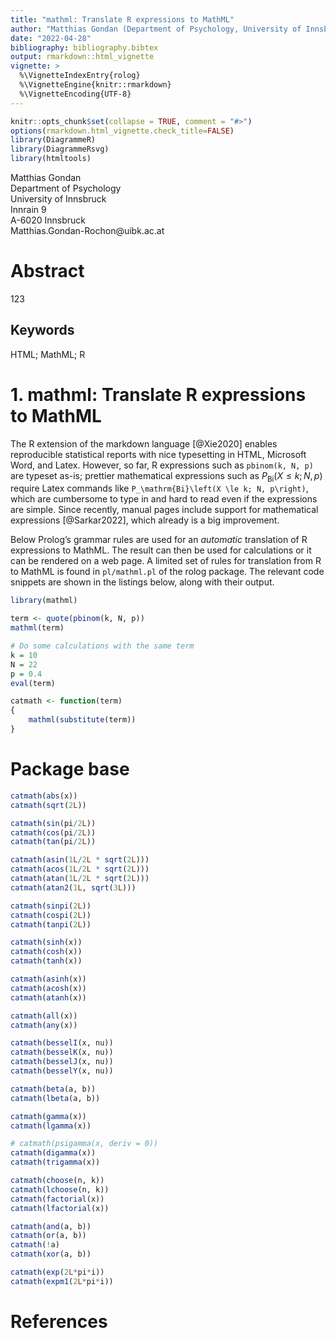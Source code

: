 ---
title: "mathml: Translate R expressions to MathML"
author: "Matthias Gondan (Department of Psychology, University of Innsbruck, Austria)"
date: "2022-04-28"
bibliography: bibliography.bibtex
output: rmarkdown::html_vignette
vignette: >
  %\VignetteIndexEntry{rolog}
  %\VignetteEngine{knitr::rmarkdown}
  %\VignetteEncoding{UTF-8}
---

```{r, include=FALSE}
knitr::opts_chunk$set(collapse = TRUE, comment = "#>")
options(rmarkdown.html_vignette.check_title=FALSE)
library(DiagrammeR)
library(DiagrammeRsvg)
library(htmltools)
```

  Matthias Gondan\
  Department of Psychology\
  University of Innsbruck\
  Innrain 9\
  A-6020 Innsbruck\
  Matthias.Gondan-Rochon@uibk.ac.at
  
# Abstract

123

## Keywords

HTML; MathML; R

# 1. mathml: Translate R expressions to MathML

The R extension of the markdown language [@Xie2020] enables reproducible
statistical reports with nice typesetting in HTML, Microsoft Word, and Latex.
However, so far, R expressions such as `pbinom(k, N, p)` are typeset as-is; 
prettier mathematical expressions such as $P_\mathrm{Bi}(X \le k; N, p)$ require
Latex commands like `P_\mathrm{Bi}\left(X \le k; N, p\right)`, which are
cumbersome to type in and hard to read even if the expressions are simple.
Since recently, manual pages include support for mathematical 
expressions [@Sarkar2022], which already is a big improvement.

Below Prolog's grammar rules are used for an _automatic_ translation of R
expressions to MathML. The result can then be used for calculations or it can be
rendered on a web page. A limited set of rules for translation from R to MathML
is found in `pl/mathml.pl` of the rolog package. The relevant code snippets are
shown in the listings below, along with their output.

```{r, results="asis"}
library(mathml)

term <- quote(pbinom(k, N, p))
mathml(term)

# Do some calculations with the same term
k = 10
N = 22
p = 0.4
eval(term)

catmath <- function(term)
{
	mathml(substitute(term))
}
```

# Package base

```{r, results="asis"}
catmath(abs(x))
catmath(sqrt(2L))

catmath(sin(pi/2L))
catmath(cos(pi/2L))
catmath(tan(pi/2L))

catmath(asin(1L/2L * sqrt(2L)))
catmath(acos(1L/2L * sqrt(2L)))
catmath(atan(1L/2L * sqrt(2L)))
catmath(atan2(1L, sqrt(3L)))

catmath(sinpi(2L))
catmath(cospi(2L))
catmath(tanpi(2L))

catmath(sinh(x))
catmath(cosh(x))
catmath(tanh(x))

catmath(asinh(x))
catmath(acosh(x))
catmath(atanh(x))

catmath(all(x))
catmath(any(x))

catmath(besselI(x, nu))
catmath(besselK(x, nu))
catmath(besselJ(x, nu))
catmath(besselY(x, nu))

catmath(beta(a, b))
catmath(lbeta(a, b))

catmath(gamma(x))
catmath(lgamma(x))

# catmath(psigamma(x, deriv = 0))
catmath(digamma(x))
catmath(trigamma(x))

catmath(choose(n, k))
catmath(lchoose(n, k))
catmath(factorial(x))
catmath(lfactorial(x))

catmath(and(a, b))
catmath(or(a, b))
catmath(!a)
catmath(xor(a, b))

catmath(exp(2L*pi*i))
catmath(expm1(2L*pi*i))
```

# References
